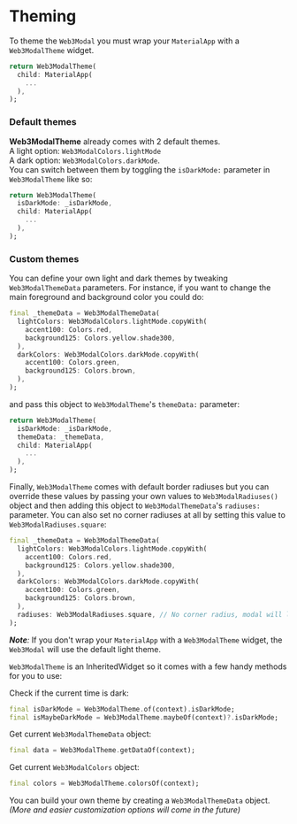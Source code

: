 # Theming

To theme the `Web3Modal` you must wrap your `MaterialApp` with a `Web3ModalTheme` widget.

```dart
return Web3ModalTheme(
  child: MaterialApp(
    ...
  ),
);
```

### Default themes

**Web3ModalTheme** already comes with 2 default themes.<br />
A light option: `Web3ModalColors.lightMode`<br />
A dark option: `Web3ModalColors.darkMode`.<br />
You can switch between them by toggling the `isDarkMode:` parameter in `Web3ModalTheme` like so:

```dart
return Web3ModalTheme(
  isDarkMode: _isDarkMode,
  child: MaterialApp(
    ...
  ),
);
```

### Custom themes

You can define your own light and dark themes by tweaking `Web3ModalThemeData` parameters. For instance, if you want to change the main foreground and background color you could do:

```dart
final _themeData = Web3ModalThemeData(
  lightColors: Web3ModalColors.lightMode.copyWith(
    accent100: Colors.red,
    background125: Colors.yellow.shade300,
  ),
  darkColors: Web3ModalColors.darkMode.copyWith(
    accent100: Colors.green,
    background125: Colors.brown,
  ),
);
```

and pass this object to `Web3ModalTheme`'s `themeData:` parameter:

```dart
return Web3ModalTheme(
  isDarkMode: _isDarkMode,
  themeData: _themeData,
  child: MaterialApp(
    ...
  ),
);
```

Finally, `Web3ModalTheme` comes with default border radiuses but you can override these values by passing your own values to `Web3ModalRadiuses()` object and then adding this object to `Web3ModalThemeData`'s `radiuses:` parameter. You can also set no corner radiuses at all by setting this value to `Web3ModalRadiuses.square`:

```dart
final _themeData = Web3ModalThemeData(
  lightColors: Web3ModalColors.lightMode.copyWith(
    accent100: Colors.red,
    background125: Colors.yellow.shade300,
  ),
  darkColors: Web3ModalColors.darkMode.copyWith(
    accent100: Colors.green,
    background125: Colors.brown,
  ),
  radiuses: Web3ModalRadiuses.square, // No corner radius, modal will look square
);
```

_**Note**:_ If you don't wrap your `MaterialApp` with a `Web3ModalTheme` widget, the `Web3Modal` will use the default light theme.

`Web3ModalTheme` is an InheritedWidget so it comes with a few handy methods for you to use:

Check if the current time is dark:
```dart
final isDarkMode = Web3ModalTheme.of(context).isDarkMode;
final isMaybeDarkMode = Web3ModalTheme.maybeOf(context)?.isDarkMode;
```

Get current `Web3ModalThemeData` object:
```dart
final data = Web3ModalTheme.getDataOf(context);
```

Get current `Web3ModalColors` object:
```dart
final colors = Web3ModalTheme.colorsOf(context);
```

You can build your own theme by creating a `Web3ModalThemeData` object. _(More and easier customization options will come in the future)_
